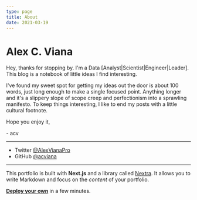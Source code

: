 ```yaml
---
type: page
title: About
date: 2021-03-19
---
```


# Alex C. Viana

Hey, thanks for stopping by. I'm a Data [Analyst|Scientist|Engineer|Leader]. This blog is a notebook of little ideas I find interesting. 

I've found my sweet spot for getting my ideas out the door is about 100 words, just long enough to make a single focused point.
Anything longer and it's a slippery slope of scope creep and perfectionism into a sprawling manifesto. 
To keep things interesting, I like to end my posts with a little cultural footnote.

Hope you enjoy it,

\- acv

---

- Twitter [@AlexVianaPro](https://twitter.com/alexvianapro)
- GitHub [@acviana](https://github.com/acviana)

---

This portfolio is built with **Next.js** and a library called [Nextra](https://nextra.vercel.app/). 
It allows you to write Markdown and focus on the _content_ of your portfolio.

[**Deploy your own**](https://vercel.com/new/git/external?repository-url=https://github.com/vercel-solutions/nextjs-portfolio-starter&project-name=portfolio&repository-name=portfolio) in a few minutes.
